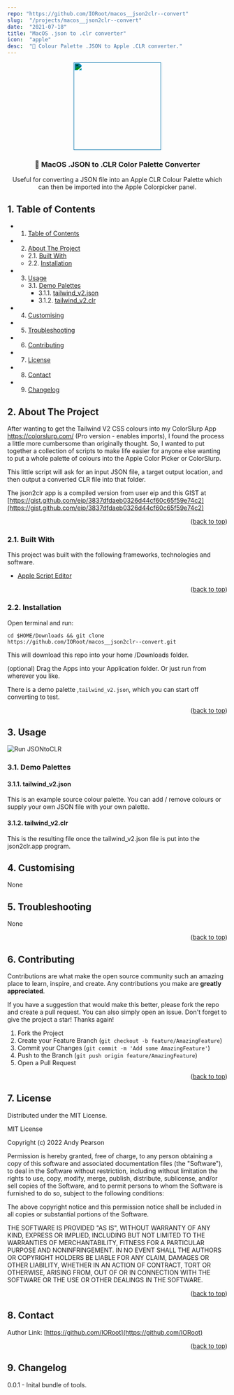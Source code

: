 ```yaml
---
repo: "https://github.com/IORoot/macos__json2clr--convert"
slug:  "/projects/macos__json2clr--convert"
date:  "2021-07-18"
title: "MacOS .json to .clr converter"
icon:  "apple"
desc:  "🌈 Colour Palette .JSON to Apple .CLR converter."
---
```


<div id="top"></div>

<div align="center">

<div style="filter: invert(87%) sepia(19%) saturate(4612%) hue-rotate(172deg) brightness(103%) contrast(98%);">
<img src="https://cdn.jsdelivr.net/npm/@mdi/svg@6.7.96/svg/palette-swatch.svg" style="width:200px;"/>
</div>

<h3 align="center">🌈 MacOS .JSON to .CLR Color Palette Converter </h3>

<p align="center">
Useful for converting a JSON file into an Apple CLR Colour Palette which can then be imported into the Apple Colorpicker panel.
</p>    
</div>

##  1. <a name='TableofContents'></a>Table of Contents


* 1. [Table of Contents](#TableofContents)
* 2. [About The Project](#AboutTheProject)
	* 2.1. [Built With](#BuiltWith)
	* 2.2. [Installation](#Installation)
* 3. [Usage](#Usage)
	* 3.1. [Demo Palettes](#DemoPalettes)
		* 3.1.1. [tailwind_v2.json](#tailwind_v2.json)
		* 3.1.2. [tailwind_v2.clr](#tailwind_v2.clr)
* 4. [ Customising](#Customising)
* 5. [Troubleshooting](#Troubleshooting)
* 6. [Contributing](#Contributing)
* 7. [License](#License)
* 8. [Contact](#Contact)
* 9. [Changelog](#Changelog)


##  2. <a name='AboutTheProject'></a>About The Project


After wanting to get the Tailwind V2 CSS colours into my ColorSlurp App https://colorslurp.com/ (Pro version - enables imports), I found the process a little more cumbersome than originally thought. So, I wanted to put together a collection of scripts to make life easier for anyone else wanting to put a whole palette of colours into the Apple Color Picker or ColorSlurp.

This little script will ask for an input JSON file, a target output location, and then output a converted CLR file into that folder.

The json2clr app is a compiled version from user eip and this GIST at [https://gist.github.com/eip/3837dfdaeb0326d44cf60c65f59e74c2](https://gist.github.com/eip/3837dfdaeb0326d44cf60c65f59e74c2)

<p align="right">(<a href="#top">back to top</a>)</p>


###  2.1. <a name='BuiltWith'></a>Built With

This project was built with the following frameworks, technologies and software.

- [Apple Script Editor](https://support.apple.com/en-gb/guide/script-editor/welcome/mac)

<p align="right">(<a href="#top">back to top</a>)</p>


###  2.2. <a name='Installation'></a>Installation

Open terminal and run:
```
cd $HOME/Downloads && git clone https://github.com/IORoot/macos__json2clr--convert.git
```
This will download this repo into your home /Downloads folder.

(optional) Drag the Apps into your Application folder. Or just run from wherever you like.

There is a demo palette ,`tailwind_v2.json`, which you can start off converting to test.


<p align="right">(<a href="#top">back to top</a>)</p>


##  3. <a name='Usage'></a>Usage

![Run JSONtoCLR](https://github.com/IORoot/macos__json2clr--convert/blob/4fc6d7e68141892e6c25a74370ba588231df0385/docs/video_jsontoclr.gif?raw=true)

###  3.1. <a name='DemoPalettes'></a>Demo Palettes

####  3.1.1. <a name='tailwind_v2.json'></a>tailwind_v2.json

This is an example source colour palette. You can add / remove colours or supply your own JSON file with your own palette.

####  3.1.2. <a name='tailwind_v2.clr'></a>tailwind_v2.clr

This is the resulting file once the tailwind_v2.json file is put into the json2clr.app program. 


##  4. <a name='Customising'></a> Customising

None

##  5. <a name='Troubleshooting'></a>Troubleshooting

None

<p align="right">(<a href="#top">back to top</a>)</p>


##  6. <a name='Contributing'></a>Contributing

Contributions are what make the open source community such an amazing place to learn, inspire, and create. Any contributions you make are **greatly appreciated**.

If you have a suggestion that would make this better, please fork the repo and create a pull request. You can also simply open an issue.
Don't forget to give the project a star! Thanks again!

1. Fork the Project
2. Create your Feature Branch (`git checkout -b feature/AmazingFeature`)
3. Commit your Changes (`git commit -m 'Add some AmazingFeature'`)
4. Push to the Branch (`git push origin feature/AmazingFeature`)
5. Open a Pull Request

<p align="right">(<a href="#top">back to top</a>)</p>



##  7. <a name='License'></a>License

Distributed under the MIT License.

MIT License

Copyright (c) 2022 Andy Pearson

Permission is hereby granted, free of charge, to any person obtaining a copy
of this software and associated documentation files (the "Software"), to deal
in the Software without restriction, including without limitation the rights
to use, copy, modify, merge, publish, distribute, sublicense, and/or sell
copies of the Software, and to permit persons to whom the Software is
furnished to do so, subject to the following conditions:

The above copyright notice and this permission notice shall be included in all
copies or substantial portions of the Software.

THE SOFTWARE IS PROVIDED "AS IS", WITHOUT WARRANTY OF ANY KIND, EXPRESS OR
IMPLIED, INCLUDING BUT NOT LIMITED TO THE WARRANTIES OF MERCHANTABILITY,
FITNESS FOR A PARTICULAR PURPOSE AND NONINFRINGEMENT. IN NO EVENT SHALL THE
AUTHORS OR COPYRIGHT HOLDERS BE LIABLE FOR ANY CLAIM, DAMAGES OR OTHER
LIABILITY, WHETHER IN AN ACTION OF CONTRACT, TORT OR OTHERWISE, ARISING FROM,
OUT OF OR IN CONNECTION WITH THE SOFTWARE OR THE USE OR OTHER DEALINGS IN THE
SOFTWARE.

<p align="right">(<a href="#top">back to top</a>)</p>



##  8. <a name='Contact'></a>Contact

Author Link: [https://github.com/IORoot](https://github.com/IORoot)

<p align="right">(<a href="#top">back to top</a>)</p>

##  9. <a name='Changelog'></a>Changelog

0.0.1 - Inital bundle of tools.
